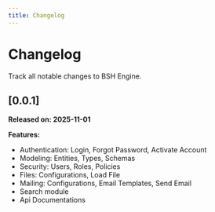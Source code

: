 ```yaml
---
title: Changelog
---
```


# Changelog

Track all notable changes to BSH Engine.

## [0.0.1]
**Released on: 2025-11-01**

**Features:**
 - Authentication: Login, Forgot Password, Activate Account
 - Modeling: Entities, Types, Schemas
 - Security: Users, Roles, Policies
 - Files: Configurations, Load File
 - Mailing: Configurations, Email Templates, Send Email
 - Search module
 - Api Documentations
 
